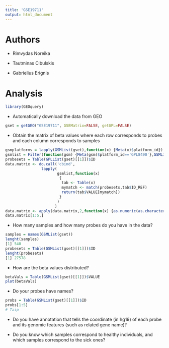 ```yaml
---
title: 'GSE19711'
output: html_document
---
```


# Authors


- Rimvydas Noreika

- Tautminas Cibulskis

- Gabrielius Erignis


# Analysis
 ```r
 library(GEOquery)
 ```
- Automatically download the data from GEO
```r
gset = getGEO("GSE19711", GSEMatrix=FALSE, getGPL=FALSE)
```
- Obtain the matrix of beta values where each row corresponds to probes and each column corresponds to samples
```r
gsmplatforms = lapply(GSMList(gset),function(x) {Meta(x)$platform_id})
gsmlist = Filter(function(gsm) {Meta(gsm)$platform_id=='GPL8490'},GSMList(gset))
probesets = Table(GPLList(gset)[[1]])$ID
data.matrix <- do.call('cbind',
                lapply(
                       gsmlist,function(x) 
                        {
                         tab <- Table(x)
                         mymatch <- match(probesets,tab$ID_REF)
                         return(tab$VALUE[mymatch])
                        }
                       )
                      )
data.matrix <- apply(data.matrix,2,function(x) {as.numeric(as.character(x))})
data.matrix[1:5,]
```
- How many samples and how many probes do you have in the data?
```r
samples = names(GSMList(gset))
lenght(samples)
[1] 540
probesets = Table(GSMList(gset)[[1]])$ID
lenght(probesets)
[1] 27578
```
- How are the beta values distributed?
 ```r
 betaVals = Table(GSMList(gset)[[1]])$VALUE
 plot(betaVals)
 ```
- Do your probes have names?
```r
probs = Table(GSMList(gset)[[1]])$ID
probs[1:5]
# Taip
```
- Do you have annotation that tells the coordinate (in hg19) of each probe and its genomic features (such as related gene name)?

- Do you know which samples correspond to healthy individuals, and which samples correspond to the sick ones?
